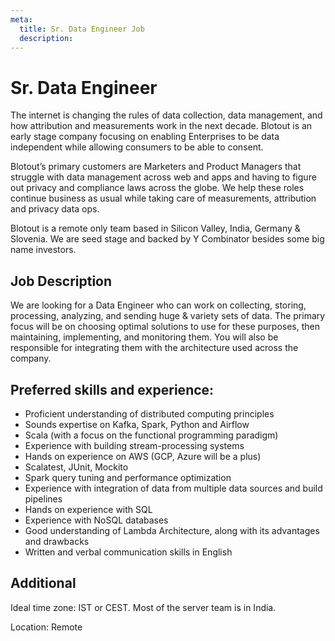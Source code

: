 ```yaml
---
meta:
  title: Sr. Data Engineer Job
  description:
---
```



<MDX>
  <div className="blog-header">
    <h1>Sr. Data Engineer</h1>
  </div>
  <div className='content-wrapper'>

The internet is changing the rules of data collection, data management, and how attribution and measurements work in the next decade. Blotout is an early stage company focusing on enabling Enterprises to be data independent while allowing consumers to be able to consent.

Blotout’s primary customers are Marketers and Product Managers that struggle with data management across web and apps and having to figure out privacy and compliance laws across the globe. We help these roles continue business as usual while taking care of measurements, attribution and privacy data ops.

Blotout is a remote only team based in Silicon Valley, India, Germany & Slovenia. We are seed stage and backed by Y Combinator besides some big name investors.

## Job Description

We are looking for a Data Engineer who can work on collecting, storing, processing, analyzing, and sending huge & variety sets of data. The primary focus will be on choosing optimal solutions to use for these purposes, then maintaining, implementing, and monitoring them. You will also be responsible for integrating them with the architecture used across the company.

## Preferred skills and experience:

- Proficient understanding of distributed computing principles
- Sounds expertise on Kafka, Spark, Python and Airflow
- Scala (with a focus on the functional programming paradigm)
- Experience with building stream-processing systems
- Hands on experience on AWS (GCP, Azure will be a plus)
- Scalatest, JUnit, Mockito
- Spark query tuning and performance optimization
- Experience with integration of data from multiple data sources and build pipelines
- Hands on experience with SQL
- Experience with NoSQL databases
- Good understanding of Lambda Architecture, along with its advantages and drawbacks
- Written and verbal communication skills in English

## Additional

Ideal time zone: IST or CEST. Most of the server team is in India.

Location: Remote

  </div>
</MDX>
